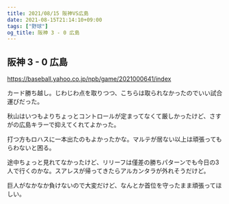 ```yaml
---
title: 2021/08/15 阪神VS広島
date: 2021-08-15T21:14:10+09:00
tags: ["野球"]
og_title: 阪神 3 - 0 広島
---
```


## 阪神 3 - 0 広島

https://baseball.yahoo.co.jp/npb/game/2021000641/index

カード勝ち越し。じわじわ点を取りつつ、こちらは取られなかったのでいい試合運びだった。

秋山はいつもよりちょっとコントロールが定まってなくて厳しかったけど、さすがの広島キラーで抑えてくれてよかった。

打つ方もロハスに一本出たのもよかったかな。マルテが居ない以上は頑張ってもらわないと困る。

途中ちょっと見れてなかったけど、リリーフは僅差の勝ちパターンでも今日の3人で行くのかな。スアレスが帰ってきたらアルカンタラが外れそうだけど。

巨人がなかなか負けないので大変だけど、なんとか首位を守ったまま頑張ってほしい。